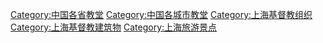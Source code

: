 [[Category:中国各省教堂|Category:中国各省教堂]]
[[Category:中国各城市教堂|Category:中国各城市教堂]]
[[Category:上海基督教组织|Category:上海基督教组织]]
[[Category:上海基督教建筑物|Category:上海基督教建筑物]]
[[Category:上海旅游景点|Category:上海旅游景点]]